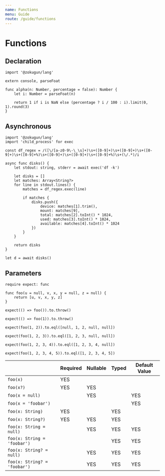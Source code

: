 ```yaml
---
name: Functions
menu: Guide
route: /guide/functions
---
```


Functions
=========

Declaration
-----------

```kaoscript
import '@zokugun/lang'

extern console, parseFoat

func alpha(n: Number, percentage = false): Number {
	let i: Number = parseFoat(n)

	return 1 if i is NaN else (percentage ? i / 100 : i).limit(0, 1).round(3)
}
```

Asynchronous
------------

```kaoscript
import '@zokugun/lang'
import 'child_process' for exec

const df_regex = /([\/[a-z0-9\-\_\s]+)\s+([0-9]+)\s+([0-9]+)\s+([0-9]+)\s+([0-9]+%)\s+([0-9]+)\s+([0-9]+)\s+([0-9]+%)\s+(\/.*)/i

async func disks() {
	let stdout: string, stderr = await exec('df -k')

	let disks = []
	let matches: Array<String?>
	for line in stdout.lines() {
		matches = df_regex.exec(line)

		if matches {
			disks.push({
				device: matches[1].trim(),
				mount: matches[9],
				total: matches[2].toInt() * 1024,
				used: matches[3].toInt() * 1024,
				available: matches[4].toInt() * 1024
			})
		}
	}

	return disks
}

let d = await disks()
```

Parameters
----------

```kaoscript
require expect: func

func foo(u = null, v, x, y = null, z = null) {
	return [u, v, x, y, z]
}

expect(() => foo()).to.throw()

expect(() => foo(1)).to.throw()

expect(foo(1, 2)).to.eql([null, 1, 2, null, null])

expect(foo(1, 2, 3)).to.eql([1, 2, 3, null, null])

expect(foo(1, 2, 3, 4)).to.eql([1, 2, 3, 4, null])

expect(foo(1, 2, 3, 4, 5)).to.eql([1, 2, 3, 4, 5])
```

|                              | Required | Nullable | Typed | Default Value |
| ---------------------------- | -------- | -------- | ----- | ------------- |
| `foo(x)`                     | YES      |          |       |               |
| `foo(x?)`                    | YES      | YES      |       |               |
| `foo(x = null)`              |          | YES      |       | YES           |
| `foo(x = 'foobar')`          |          |          |       | YES           |
| `foo(x: String)`             | YES      |          | YES   |               |
| `foo(x: String?)`            | YES      | YES      | YES   |               |
| `foo(x: String = null)`      |          | YES      | YES   | YES           |
| `foo(x: String = 'foobar')`  |          |          | YES   | YES           |
| `foo(x: String? = null)`     |          | YES      | YES   | YES           |
| `foo(x: String? = 'foobar')` |          | YES      | YES   | YES           |